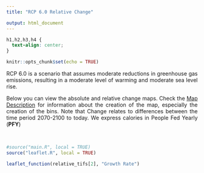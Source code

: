 ```yaml
---
title: "RCP 6.0 Relative Change"

output: html_document
---
```

<style>
body {
text-align: justify}
</style>

```css
h1,h2,h3,h4 {
  text-align: center;
}
```

```r
knitr::opts_chunk$set(echo = TRUE)
```


RCP 6.0 is a scenario that assumes moderate reductions in greenhouse gas emissions, resulting in a moderate level of warming and moderate sea level rise.

Below you can view the absolute and relative change maps. Check the [Map Description](index.html) for information about the creation of the map, especially the creation of the bins. 
Note that Change relates to differences between the time period 2070-2100 to today. We express calories in People Fed Yearly (**PFY**)

<br>

```r

#source("main.R", local = TRUE)
source("leaflet.R", local = TRUE)
```

```r
leaflet_function(relative_tifs[2], "Growth Rate")
```